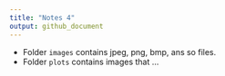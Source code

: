 ```yaml
---
title: "Notes 4"
output: github_document
---
```

- Folder `images` contains jpeg, png, bmp, ans so files.
- Folder `plots` contains images  that ...
 


